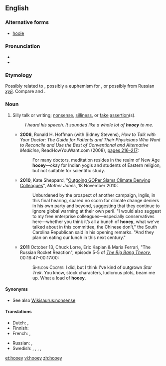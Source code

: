 ==English==
{{was wotd|2012|December|27}}

===Alternative forms===
* [[hooie]]

===Pronunciation===
* {{IPA|/ˈhuː.i/|lang=en}}
* {{audio|en-us-hooey.ogg|Audio (US)|lang=en}}

===Etymology===
Possibly related to {{term|phooey}}, possibly a euphemism for {{term|horseshit}}, or possibly from Russian ''[[хуй#Russian|хуй]]''. Compare {{m|en|hooie|pos=interjection}} and {{m|de|hui}}.

===Noun===
{{en-noun|-}}

# {{context|slang|lang=en}} Silly talk or writing; [[nonsense]], [[silliness]], or [[fake]] [[assertion]](s).
#: ''I heard his speech. It sounded like a whole lot of '''hooey''' to me.''
#* '''2006''', Ronald H. Hoffman (with Sidney Stevens), ''How to Talk with Your Doctor: The Guide for Patients and Their Physicians Who Want to Reconcile and Use the Best of Conventional and Alternative Medicine'', ReadHowYouWant.com (2008), [http://books.google.com/books?id=lAlKUfwDT-wC&pg=PA216 pages 216–217]:
#*: For many doctors, meditation resides in the realm of New Age '''hooey'''—okay for Indian yogis and students of Eastern religion, but not suitable for scientific study.
#* '''2010''', Kate Sheppard, "[http://www.motherjones.com/mojo/2010/11/inglis-slams-gop-climate-deniers Outgoing GOPer Slams Climate Denying Colleagues]", ''Mother Jones'', 18 November 2010:
#*: Unburdened by the prospect of another campaign, Inglis, in this final hearing, spared no scorn for climate change deniers in his own party and beyond, suggesting that they continue to ignore global warming at their own peril. "I would also suggest to my free enterprise colleagues—especially conservatives here—whether you think it’s all a bunch of '''hooey''', what we've talked about in this committee, the Chinese don’t," the South Carolina Republican said in his opening remarks. "And they plan on eating our lunch in this next century." 
#* '''2011''' October 13, Chuck Lorre, Eric Kaplan & Maria Ferrari, "The Russian Rocket Reaction", episode 5-5 of ''[[w:The Big Bang Theory|The Big Bang Theory]]'', 00:16:47–00:17:00:
#*:<span style="font-variant:small-caps">Sheldon Cooper:</span> I did, but I think I've kind of outgrown ''Star Trek''. You know, stock characters, ludicrous plots, beam me up. What a load of '''hooey'''.

====Synonyms====
* See also [[Wikisaurus:nonsense]]

====Translations====
{{trans-top|silly talk or writing}}
* Dutch: {{t|nl|flauwe kul}}, {{t|nl|nonsens}}
* Finnish: {{t|fi|huuhaa}}
* French: {{t|fr|connerie|f}}, {{t|fr|bêtise|f}}
{{trans-mid}}
* Russian: {{t+|ru|ерунда́|sc=Cyrl}}, {{t+|ru|чушь|sc=Cyrl}}
* Swedish: {{t+|sv|skitsnack}}, {{t|sv|skitprat}}, {{t+|sv|smörja|c}}, {{t+|sv|nonsens|n}}, {{t+|sv|trams|n}}
{{trans-bottom}}
[[et:hooey]]
[[vi:hooey]]
[[zh:hooey]]